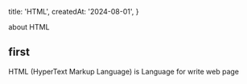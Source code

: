   title: 'HTML',
  createdAt: '2024-08-01',
}

about HTML

## first

HTML (HyperText Markup Language) is Language for write web page